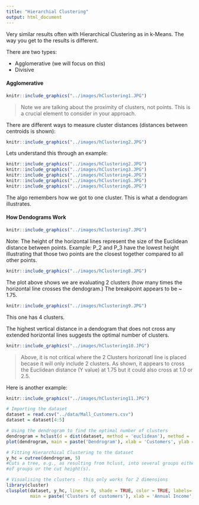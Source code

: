 ```yaml
---
title: "Hierarchial Clustering"
output: html_document
---
```


Very similar results often with Hierarchical Clustering as in k-Means.  The way you get to the results is different.

There are two types:

- Agglomerative (we will focus on this)
- Divisive

#### Agglomerative

```r
knitr::include_graphics("../images/hClustering1.JPG")
```

> Note we are talking about the proximity of clusters, not points. This is a crucial element to consider in your approach.

There are different ways to measure cluster distances (distances between centroids is shown):

```r
knitr::include_graphics("../images/hClustering2.JPG")
```

Lets understand this through an example:

```r
knitr::include_graphics("../images/hClustering2.JPG")
knitr::include_graphics("../images/hClustering3.JPG")
knitr::include_graphics("../images/hClustering4.JPG")
knitr::include_graphics("../images/hClustering5.JPG")
knitr::include_graphics("../images/hClustering6.JPG")
```

The algo remembers how we got to one cluster. This is what a dendogram illustrates.

#### How Dendograms Work

```r
knitr::include_graphics("../images/hClustering7.JPG")
```

Note:  The height of the horizontal lines represent the size of the Euclidean distance between points.  Example:  P_2 and P_3 have the lowest height illustrating that those two points are the closest together compared to all other points.

```r
knitr::include_graphics("../images/hClustering8.JPG")
```

The plot above shows we are evaluating 2 clusters (how many times the horizontal line crosses the dendogram.)  The breakpoint appears to be ~ 1.75.

```r
knitr::include_graphics("../images/hClustering9.JPG")
```

This one has 4 clusters.

The highest vertical distance in a dendogram that does not cross any extended horizontal lines suggests the optimal number of clusters.

```r
knitr::include_graphics("../images/hClustering10.JPG")
```

> Above, it is not critical where the 2 Clusters horizonatl line is placed becase it will only include 2 clusters.  As shown, it appears to cross the Euclidean distance (Y value) at 1.75 but it could also cross at 1.0 or 2.5.

Here is another example:

```r
knitr::include_graphics("../images/hClustering11.JPG")
```

```r
# Importing the dataset
dataset = read.csv("../data/Mall_Customers.csv")
dataset = dataset[4:5]

# Using the dendrogram to find the optimal number of clusters
dendrogram = hclust(d = dist(dataset, method = 'euclidean'), method = 'ward.D')#ward.D minimizes that variance in each cluster
plot(dendrogram, main = paste('Dendrogram'), xlab = 'Customers', ylab = 'Euclidean distances')

# Fitting Hierarchical Clustering to the dataset
y_hc = cutree(dendrogram, 5)
#Cuts a tree, e.g., as resulting from hclust, into several groups either by specifying the desired number(s) 
#of groups or the cut height(s).

# Visualising the clusters - this only works for 2 dimensions
library(cluster)
clusplot(dataset, y_hc, lines = 0, shade = TRUE, color = TRUE, labels= 2, plotchar = FALSE, span = TRUE,
         main = paste('Clusters of customers'), xlab = 'Annual Income', ylab = 'Spending Score')
```

